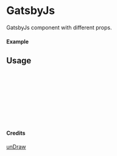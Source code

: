 
<Meta of={GatsbyJs} title="unDraw/GatsbyJs" />

# GatsbyJs

GatsbyJs component with different props.

#### Example

<Canvas of={GatsbyJs.Primary} />

## Usage

```ts
import { GatsbyJs } from "yadl-ui";

const Example = () => {
  return (
      <GatsbyJs />
  );
};

export default Example;
```

#### Credits
[unDraw](https://undraw.co/illustrations)
